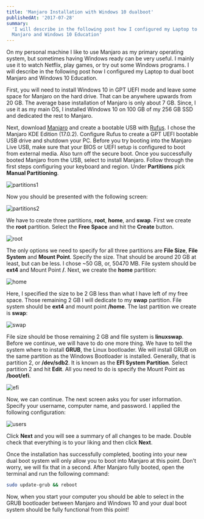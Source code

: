 ```yaml
---
title: 'Manjaro Installation with Windows 10 dualboot'
publishedAt: '2017-07-28'
summary:
  'I will describe in the following post how I configured my Laptop to dualboot
  Manjaro and Windows 10 Education'
---
```


On my personal machine I like to use Manjaro as my primary operating system, but
sometimes having Windows ready can be very useful. I mainly use it to watch
Netflix, play games, or try out some Windows programs. I will describe in the
following post how I configured my Laptop to dual boot Manjaro and Windows 10
Education.

First, you will need to install Windows 10 in GPT UEFI mode and leave some space
for Manjaro on the hard drive. That can be anywhere upwards from 20 GB. The
average base installation of Manjaro is only about 7 GB. Since, I use it as my
main OS, I installed Windows 10 on 100 GB of my 256 GB SSD and dedicated the
rest to Manjaro.

Next, download [Manjaro][manjaro] and create a bootable USB with [Rufus][rufus].
I chose the Manjaro KDE Edition (17.0.2). Configure Rufus to create a GPT UEFI
bootable USB drive and shutdown your PC. Before you try booting into the Manjaro
Live USB, make sure that your BIOS or UEFI setup is configured to boot from
external media. Also turn off the secure boot. Once you successfully booted
Manjaro from the USB, select to install Manjaro. Follow through the first steps
configuring your keyboard and region. Under **Partitions** pick **Manual
Partitioning**.

<Image
  src="/static/img/manjaro-installation-with-win10-dualboot/installer1.png"
  height={701}
  width={1108}
  alt="partitions1"
/>

Now you should be presented with the following screen:

<Image
  src="/static/img/manjaro-installation-with-win10-dualboot/installer2.png"
  height={701}
  width={1108}
  alt="partitions2"
/>

We have to create three partitions, **root**, **home**, and **swap**. First we
create the **root** partition. Select the **Free Space** and hit the **Create**
button.

<Image
  src="/static/img/manjaro-installation-with-win10-dualboot/root.png"
  height={742}
  width={791}
  alt="root"
/>

The only options we need to specify for all three partitions are **File Size**,
**File System** and **Mount Point**. Specify the size. That should be around 20
GB at least, but can be less. I chose ~50 GB, or, 50470 MB. File system should
be **ext4** and Mount Point **/**. Next, we create the **home** partition:

<Image
  src="/static/img/manjaro-installation-with-win10-dualboot/home.png"
  height={742}
  width={791}
  alt="home"
/>

Here, I specified the size to be 2 GB less than what I have left of my free
space. Those remaining 2 GB I will dedicate to my **swap** partition. File
system should be **ext4** and mount point **/home**. The last partition we
create is **swap**:

<Image
  src="/static/img/manjaro-installation-with-win10-dualboot/swap.png"
  height={742}
  width={791}
  alt="swap"
/>

File size should be those remaining 2 GB and file system is **linuxswap**.
Before we continue, we will have to do one more thing. We have to tell the
system where to install **GRUB**, the Linux bootloader. We will install GRUB on
the same partition as the Windows Bootloader is installed. Generally, that is
partition 2, or **/dev/sdb2**. It is known as the **EFI System Partition**.
Select partition 2 and hit **Edit**. All you need to do is specify the Mount
Point as **/boot/efi**.

<Image
  src="/static/img/manjaro-installation-with-win10-dualboot/efi.png"
  height={632}
  width={478}
  alt="efi"
/>

Now, we can continue. The next screen asks you for user information. Specify
your username, computer name, and password. I applied the following
configuration:

<Image
  src="/static/img/manjaro-installation-with-win10-dualboot/users.png"
  height={701}
  width={1108}
  alt="users"
/>

Click **Next** and you will see a summary of all changes to be made. Double
check that everything is to your liking and then click **Next**.

Once the installation has successfully completed, booting into your new dual
boot system will only allow you to boot into Manjaro at this point. Don't worry,
we will fix that in a second. After Manjaro fully booted, open the terminal and
run the following command:

```bash
sudo update-grub && reboot
```

Now, when you start your computer you should be able to select in the GRUB
bootloader between Manjaro and Windows 10 and your dual boot system should be
fully functional from this point!

[manjaro]: https://manjaro.org/get-manjaro/
[rufus]: https://rufus.akeo.ie
